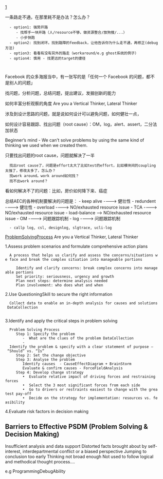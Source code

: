 [http://blog.sina.com.cn/s/blog_4ca720af0102edq7.html|问题是什么]

一条路走不通，在那里耗不是办法？怎么办？
   - option1: 强势开路
      - 找帮手一块开路（人/resource不够，做资源整合/放狗搜/...）
      - 小步快跑
   - option2: 找到闭环。找到路障的feedback，让他告诉你为什么走不通，再修正(debug方法)
   - option3: 看看有没有另外的路走（workaround/e.g ghost系统的例子）
   - option4: 慎用 - 找更远的target的捷径
    
    
Facebook 的众多海报当中，有一张写的是「任何一个 Facebook 的问题，都不是别人的问题」

找问题，分析问题，总结问题，提出建议，发掘创新的能力

如何丰富分析观察的角度 Are you a Vertical Thinker, Lateral Thinker

涉及到设计思路的问题，就是说如何设计可以避免问题，如何健壮一点，

如何设计容易跟踪、找出问题（root cause）：OM，log，alert、assert，二分法 加状态

Beginner’s mind - We can't solve problems by using the same kind of thinking we used when we created them.

只要找出问题的root cause，问题就解决了一半
   找出root cause了，问题是effort太大了比如test的effort，比如模块间的coupling太强了，修改太多了，怎么办？
   找work around。work around如何找？
   找不出work around？

看如何解决不了的问题：比如，房价如何降下来、癌症

总结AEC的各种机制要解决的问题是：
- keep alive ----> 健壮性 
- redundent  ----> 健壮性 
- overload   ----> NO/exhausted resource issue 
- TCA        ----> NO/exhausted resource issue 
- load-balance --> NO/exhausted resource issue 
- OM         ----> 问题跟踪机制
- log        ----> 问题跟踪机制
   - callp log, csl, designlog, slgtrace, ucli-log


[[ProblemSolvingProcess]]
Are you a Vertical Thinker, Lateral Thinker

1.Assess problem scenarios and formulate comprehensive action plans
   A process that helps us clarify and assess the concerns/situations we face and break the complex situation into manageable portions
   
      Identify and clarify concerns: break complex concerns into manageable portions
      Set priority: seriousness, urgency and growth
      Plan next steps: determine analysis needed
      Plan involvement: who does what and when

2.Use QuestioningSkill to secure the right information
   Collect data to enable an in-depth analysis for causes and solutions
  DataCollection 
  
3.Identify and apply the critical steps in problem solving
   Problem Solving Process
      Step 1: Specify the problem
         -	What are the clues of the problem DataCollection 
         -	Identify the problem & specify with a clear statement of purpose – “Should” vs. “Is”
      Step 2: Set the change objective
      Step 3: Analyse the problem
         Identify causes  - CauseEffectDiagram + BrainStorm 
         Evaluate & confirm causes - ForceFieldAnalysis 
      Step 4: Develop change strategy
         •	Evaluate relative impact of driving forces and restraining forces
         •	Select the 3 most significant forces from each side
         •	Go to drivers or restraints easiest to change with the greatest pay-off
         •	Decide on the strategy for implementation: resources vs. feasibility

4.Evaluate risk factors in decision making

==Barriers to Effective PSDM (Problem Solving & Decision Making)==
Insufficient analysis and data support
Distorted facts brought about by self-interest, interdepartmental conflict or a biased perspective
Jumping to conclusion too early
Thinking not broad enough
Not used to follow logical and methodical thought process….


e.g
ProgrammingDebugAbility
